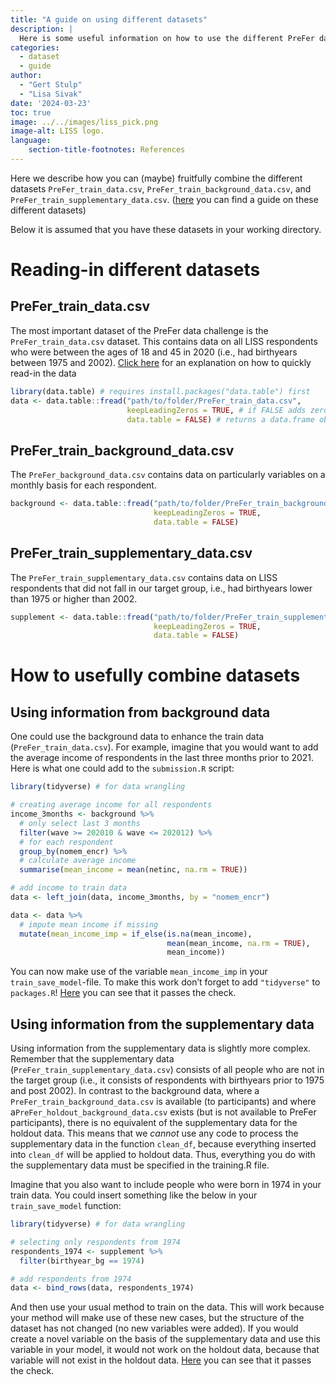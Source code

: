 ```yaml
---
title: "A guide on using different datasets"
description: |
  Here is some useful information on how to use the different PreFer datasets on offer
categories:
  - dataset
  - guide
author: 
  - "Gert Stulp"
  - "Lisa Sivak"
date: '2024-03-23'
toc: true
image: ../../images/liss_pick.png
image-alt: LISS logo. 
language: 
    section-title-footnotes: References
---
```


Here we describe how you can (maybe) fruitfully combine the different datasets `PreFer_train_data.csv`, `PreFer_train_background_data.csv`, and `PreFer_train_supplementary_data.csv`. ([here](2024-03-20-prefer-datasets.qmd) you can find a guide on these different datasets)

Below it is assumed that you have these datasets in your working directory. 

# Reading-in different datasets
## PreFer_train_data.csv

The most important dataset of the PreFer data challenge is the `PreFer_train_data.csv` dataset. This contains data on all LISS respondents who were between the ages of 18 and 45 in 2020 (i.e., had birthyears between 1975 and 2002). [Click here](2024-03-22-read-data.qmd) for an explanation on how to quickly read-in the data 

```r
library(data.table) # requires install.packages("data.table") first
data <- data.table::fread("path/to/folder/PreFer_train_data.csv", 
                          keepLeadingZeros = TRUE, # if FALSE adds zeroes to some dates
                          data.table = FALSE) # returns a data.frame object rather than data.table 
```

## PreFer_train_background_data.csv

The `PreFer_background_data.csv` contains data on particularly variables on a monthly basis for each respondent. 

```r
background <- data.table::fread("path/to/folder/PreFer_train_background_data.csv", 
                                keepLeadingZeros = TRUE, 
                                data.table = FALSE) 
```

## PreFer_train_supplementary_data.csv

The `PreFer_train_supplementary_data.csv` contains data on LISS respondents that did not fall in our target group, i.e., had birthyears lower than 1975 or higher than 2002. 

```r
supplement <- data.table::fread("path/to/folder/PreFer_train_supplementary_data.csv", 
                                keepLeadingZeros = TRUE, 
                                data.table = FALSE) 
```

# How to usefully combine datasets

## Using information from background data

One could use the background data to enhance the train data (`PreFer_train_data.csv`). For example, imagine that you would want to add the average income of respondents in the last three months prior to 2021. Here is what one could add to the `submission.R` script:

```r
library(tidyverse) # for data wrangling

# creating average income for all respondents
income_3months <- background %>% 
  # only select last 3 months
  filter(wave >= 202010 & wave <= 202012) %>% 
  # for each respondent
  group_by(nomem_encr) %>% 
  # calculate average income
  summarise(mean_income = mean(netinc, na.rm = TRUE))

# add income to train data
data <- left_join(data, income_3months, by = "nomem_encr")

data <- data %>% 
  # impute mean income if missing
  mutate(mean_income_imp = if_else(is.na(mean_income), 
                                   mean(mean_income, na.rm = TRUE),
                                   mean_income))
```

You can now make use of the variable `mean_income_imp` in your `train_save_model`-file. To make this work don't forget to add `"tidyverse"` to `packages.R`! [Here](https://github.com/gertstulp/fertility-prediction-challenge/tree/background) you can see that it passes the check.

## Using information from the supplementary data

Using information from the supplementary data is slightly more complex. Remember that the supplementary data (`PreFer_train_supplementary_data.csv`) consists of all people who are not in the target group (i.e., it consists of respondents with birthyears prior to 1975 and post 2002). In contrast to the background data, where a `PreFer_train_background_data.csv` is available (to participants) and where a` PreFer_holdout_background_data.csv` exists (but is not available to PreFer participants), there is no equivalent of the supplementary data for the holdout data. This means that we *cannot* use any code to process the supplementary data in the function `clean_df`, because everything inserted into `clean_df` will be applied to holdout data. Thus, everything you do with the supplementary data must be specified in the training.R file. 

Imagine that you also want to include people who were born in 1974 in your train data. You could insert something like the below in your `train_save_model` function:

```r
library(tidyverse) # for data wrangling

# selecting only respondents from 1974
respondents_1974 <- supplement %>% 
  filter(birthyear_bg == 1974) 

# add respondents from 1974
data <- bind_rows(data, respondents_1974)
```

And then use your usual method to train on the data. This will work because your method will make use of these new cases, but the structure of the dataset has not changed (no new variables were added). If you would create a novel variable on the basis of the supplementary data and use this variable in your model, it would not work on the holdout data, because that variable will not exist in the holdout data. [Here](https://github.com/gertstulp/fertility-prediction-challenge/blob/supplementarydata) you can see that it passes the check.